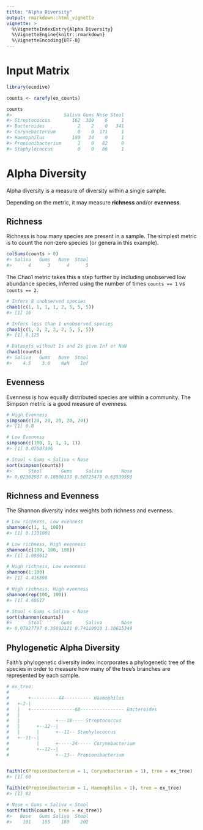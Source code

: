 ```yaml
---
title: "Alpha Diversity"
output: rmarkdown::html_vignette
vignette: >
  %\VignetteIndexEntry{Alpha Diversity}
  %\VignetteEngine{knitr::rmarkdown}
  %\VignetteEncoding{UTF-8}
---
```


# Input Matrix

```r
library(ecodive)

counts <- rarefy(ex_counts)

counts
#>                   Saliva Gums Nose Stool
#> Streptococcus        162  309    6     1
#> Bacteroides            2    2    0   341
#> Corynebacterium        0    0  171     1
#> Haemophilus          180   34    0     1
#> Propionibacterium      1    0   82     0
#> Staphylococcus         0    0   86     1
```


# Alpha Diversity

Alpha diversity is a measure of diversity within a single sample.

Depending on the metric, it may measure **richness** and/or **evenness**.


## Richness

Richness is how many species are present in a sample. The simplest metric is to
count the non-zero species (or genera in this example).

```r
colSums(counts > 0)
#> Saliva   Gums   Nose  Stool 
#>      4      3      4      5 
```

The Chao1 metric takes this a step further by including unobserved low abundance
species, inferred using the number of times `counts == 1` vs `counts == 2`.

```r
# Infers 8 unobserved species
chao1(c(1, 1, 1, 1, 2, 5, 5, 5))
#> [1] 16

# Infers less than 1 unobserved species
chao1(c(1, 2, 2, 2, 2, 5, 5, 5))
#> [1] 8.125

# Datasets without 1s and 2s give Inf or NaN
chao1(counts)
#> Saliva   Gums   Nose  Stool 
#>    4.5    3.0    NaN    Inf 
```


## Evenness

Evenness is how equally distributed species are within a community. 
The Simpson metric is a good measure of evenness.

```r
# High Evenness
simpson(c(20, 20, 20, 20, 20))
#> [1] 0.8

# Low Evenness
simpson(c(100, 1, 1, 1, 1))
#> [1] 0.07507396

# Stool < Gums < Saliva < Nose
sort(simpson(counts))
#>      Stool       Gums     Saliva       Nose 
#> 0.02302037 0.18806133 0.50725478 0.63539593 
```


## Richness and Evenness

The Shannon diversity index weights both richness and evenness.

```r
# Low richness, Low evenness
shannon(c(1, 1, 100))
#> [1] 0.1101001

# Low richness, High evenness
shannon(c(100, 100, 100))
#> [1] 1.098612

# High richness, Low evenness
shannon(1:100)
#> [1] 4.416898

# High richness, High evenness
shannon(rep(100, 100))
#> [1] 4.60517

# Stool < Gums < Saliva < Nose
sort(shannon(counts))
#>      Stool       Gums     Saliva       Nose 
#> 0.07927797 0.35692121 0.74119910 1.10615349 
```


## Phylogenetic Alpha Diversity

Faith's phylogenetic diversity index incorporates a phylogenetic tree of the
species in order to measure how many of the tree's branches are represented by
each sample.

```r
# ex_tree:
#
#       +----------44---------- Haemophilus
#   +-2-|
#   |   +----------------68---------------- Bacteroides  
#   |                      
#   |             +---18---- Streptococcus
#   |      +--12--|       
#   |      |      +--11-- Staphylococcus
#   +--11--|              
#          |      +-----24----- Corynebacterium
#          +--12--|
#                 +--13-- Propionibacterium


faith(c(Propionibacterium = 1, Corynebacterium = 1), tree = ex_tree)
#> [1] 60

faith(c(Propionibacterium = 1, Haemophilus = 1), tree = ex_tree)
#> [1] 82

# Nose < Gums < Saliva < Stool
sort(faith(counts, tree = ex_tree))
#>   Nose   Gums Saliva  Stool 
#>    101    155    180    202 
```

